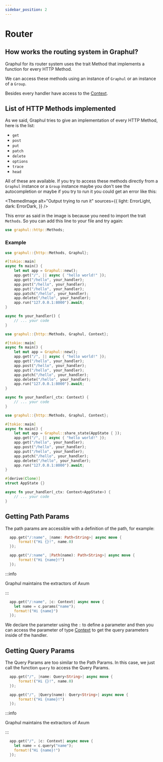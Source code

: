 ```yaml
---
sidebar_position: 2
---
```

# Router

<HeaderBadgesWidget commaDelimitedContributors="Phosphorus" lastVerifiedDateString="March 24th, 2023" />

## How works the routing system in Graphul?

Graphul for its router system uses the trait Method that implements a function for every HTTP Method.

We can access these methods using an instance of `Graphul` or an instance of a `Group`.

Besides every handler have access to the [Context](context).

## List of HTTP Methods implemented

As we said, Graphul tries to give an implementation of every HTTP Method, here is the list:

- `get`
- `post`
- `put`
- `patch`
- `delete`
- `options`
- `trace`
- `head`

All of these are available.
If you try to access these methods directly from a `Graphul` instance or a `Group` instance maybe you don't see the autocompletion or maybe if you try to run it you could get an error like this:


<ThemedImage
  alt="Output trying to run it"
  sources={{
    light: ErrorLight,
    dark: ErrorDark,
  }}
/>

This error as said in the image is because you need to import the trait `Methods`.
So you can add this line to your file and try again:
```rust
use graphul::http::Methods;
```


### Example



<Tabs>
  <TabItem value="without-context" label="Without Context" default>

```rust
use graphul::{http::Methods, Graphul};

#[tokio::main]
async fn main() {
    let mut app = Graphul::new();
    app.get("/", || async { "hello world!" });
    app.get("/hello", your_handler);
    app.post("/hello", your_handler);
    app.put("/hello", your_handler);
    app.patch("/hello", your_handler);
    app.delete("/hello", your_handler);
    app.run("127.0.0.1:8000").await;
}

async fn your_handler() {
    // ... your code
}
```

  </TabItem>
    <TabItem value="without-state" label="Without State" default>

```rust
use graphul::{http::Methods, Graphul, Context};

#[tokio::main]
async fn main() {
    let mut app = Graphul::new();
    app.get("/", || async { "hello world!" });
    app.get("/hello", your_handler);
    app.post("/hello", your_handler);
    app.put("/hello", your_handler);
    app.patch("/hello", your_handler);
    app.delete("/hello", your_handler);
    app.run("127.0.0.1:8000").await;
}

async fn your_handler(_ctx: Context) {
    // ... your code
}
```

  </TabItem>
  <TabItem value="with-state" label="Using State">

```rust
use graphul::{http::Methods, Graphul, Context};

#[tokio::main]
async fn main() {
    let mut app = Graphul::share_state(AppState { });
    app.get("/", || async { "hello world!" });
    app.get("/hello", your_handler);
    app.post("/hello", your_handler);
    app.put("/hello", your_handler);
    app.patch("/hello", your_handler);
    app.delete("/hello", your_handler);
    app.run("127.0.0.1:8000").await;
}

#[derive(Clone)]
struct AppState {}

async fn your_handler(_ctx: Context<AppState>) {
    // ... your code
}
```

  </TabItem>
</Tabs>

## Getting Path Params

The path params are accessible with a definition of the path, for example:


<Tabs>
  <TabItem value="using-path-extractor" label="Using Path Extractor" default>

<Tabs>
  <TabItem value="using-path-extractor-with-wrapper" label="With wrapper" default>

```rust
  app.get("/:name", |name: Path<String>| async move {
      format!("Hi {}!", name.0)
  });
```
  </TabItem>
    <TabItem value="using-path-extractor-removing-wrapper" label="Without wrapper" default>

```rust
  app.get("/:name", |Path(name): Path<String>| async move {
      format!("Hi {name}!")
  });
```
  </TabItem>
</Tabs>

:::info

Graphul maintains the extractors of Axum

:::

  </TabItem>
  <TabItem value="using-params" label="Using params" default>

```rust
  app.get("/:name", |c: Context| async move {
    let name = c.params("name");
    format!("Hi {name}")
  });
```

  </TabItem>
</Tabs>


We declare the parameter using the `:` to define a parameter and then you can access the parameter of type [Context](context) to get the query parameters inside of the handler.


## Getting Query Params

The Query Params are too similar to the Path Params.
In this case, we just call the function `query` to access the Query Params.

<Tabs>
  <TabItem value="using-query-extractor" label="Using Query Extractor" default>

<Tabs>
  <TabItem value="using-query-extractor-with-wrapper" label="With wrapper" default>

```rust
  app.get("/", |name: Query<String>| async move {
      format!("Hi {}!", name.0)
  });
```
  </TabItem>
    <TabItem value="using-query-extractor-removing-wrapper" label="Without wrapper" default>

```rust
  app.get("/", |Query(name): Query<String>| async move {
      format!("Hi {name}!")
  });
```
  </TabItem>
</Tabs>

:::info

Graphul maintains the extractors of Axum

:::

  </TabItem>
  <TabItem value="using-query" label="Using query" default>

```rust
  app.get("/", |c: Context| async move {
    let name = c.query("name");
    format!("Hi {name}!")
  });
```

  </TabItem>
</Tabs>
